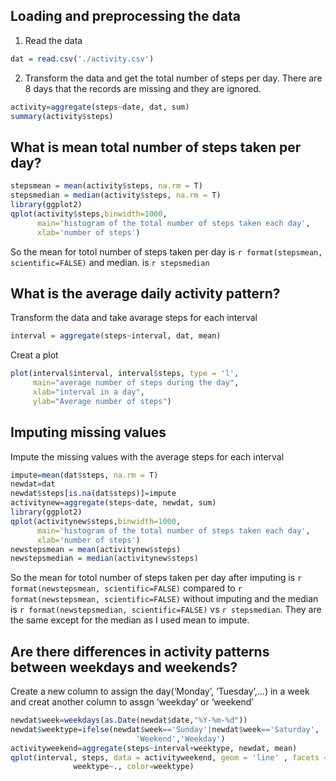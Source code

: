 ## Loading and preprocessing the data
1. Read the data
```r
dat = read.csv('./activity.csv')
```
2. Transform the data and get the total number of steps per day. There are 8 days
that the records are missing and they are ignored.
```r
activity=aggregate(steps~date, dat, sum)
summary(activity$steps)
```

## What is mean total number of steps taken per day?
```r
stepsmean = mean(activity$steps, na.rm = T)
stepsmedian = median(activity$steps, na.rm = T)
library(ggplot2)
qplot(activity$steps,binwidth=1000,
      main='histogram of the total number of steps taken each day', 
      xlab='number of steps')
```


So the mean for totol number of steps taken per day is `r format(stepsmean, scientific=FALSE)` and median.
is `r stepsmedian`


## What is the average daily activity pattern?

Transform the data and take avarage steps for each interval
```r
interval = aggregate(steps~interval, dat, mean)
```

Creat a plot
```r
plot(interval$interval, interval$steps, type = 'l', 
     main="average number of steps during the day", 
     xlab="interval in a day", 
     ylab="Average number of steps")
```


## Imputing missing values

Impute the missing values with the average steps for each interval
```r
impute=mean(dat$steps, na.rm = T)
newdat=dat
newdat$steps[is.na(dat$steps)]=impute
activitynew=aggregate(steps~date, newdat, sum)
library(ggplot2)
qplot(activitynew$steps,binwidth=1000,
      main='histogram of the total number of steps taken each day', 
      xlab='number of steps')
newstepsmean = mean(activitynew$steps)
newstepsmedian = median(activitynew$steps)

```
So the mean for totol number of steps taken per day after imputing 
is `r format(newstepsmean, scientific=FALSE)` compared to `r format(newstepsmean, scientific=FALSE)` without imputing and the median is `r format(newstepsmedian,
scientific=FALSE)` 
vs `r stepsmedian`. They are the same except for the median as I used mean to impute.


## Are there differences in activity patterns between weekdays and weekends?


Create a new column to assign the day('Monday', 'Tuesday',...) in a week and 
creat another column to assgn 'weekday' or 'weekend'
```r
newdat$week=weekdays(as.Date(newdat$date,"%Y-%m-%d"))
newdat$weektype=ifelse(newdat$week=='Sunday'|newdat$week=='Saturday',
                            'Weekend','Weekday')
activityweekend=aggregate(steps~interval+weektype, newdat, mean)
qplot(interval, steps, data = activityweekend, geom = 'line' , facets = 
              weektype~., color=weektype)
```

